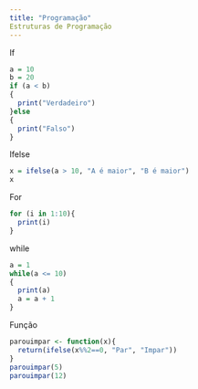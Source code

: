 ```yaml
---
title: "Programação"
Estruturas de Programação
---
```

If
```r
a = 10
b = 20
if (a < b)
{
  print("Verdadeiro")
}else
{
  print("Falso")  
}
```
Ifelse
```r
x = ifelse(a > 10, "A é maior", "B é maior")
x
```
For
```r
for (i in 1:10){
  print(i)
}
```
while
```r
a = 1
while(a <= 10)
{
  print(a)
  a = a + 1
}
```
Função
```r
parouimpar <- function(x){
  return(ifelse(x%%2==0, "Par", "Impar"))
}
parouimpar(5)
parouimpar(12)
```


